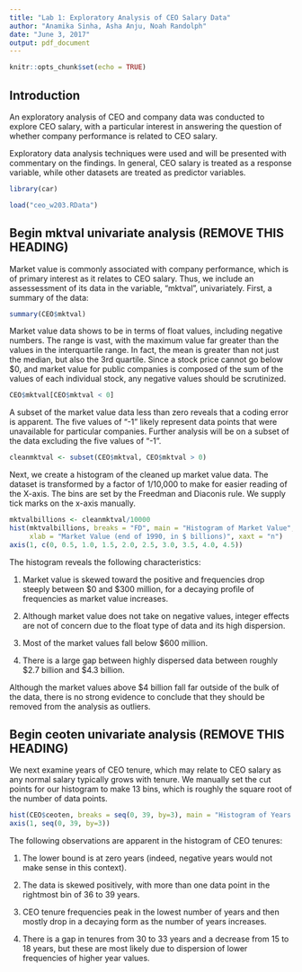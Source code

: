 ```yaml
---
title: "Lab 1: Exploratory Analysis of CEO Salary Data"
author: "Anamika Sinha, Asha Anju, Noah Randolph"
date: "June 3, 2017"
output: pdf_document
---
```


```r
knitr::opts_chunk$set(echo = TRUE)
```

## Introduction

An exploratory analysis of CEO and company data was conducted to explore CEO salary, with a particular interest in answering the question of whether company performance is related to CEO salary.

Exploratory data analysis techniques were used and will be presented with commentary on the findings. In general, CEO salary is treated as a response variable, while other datasets are treated as predictor variables.

```r
library(car)
```

```r
load("ceo_w203.RData")
```

## Begin mktval univariate analysis (REMOVE THIS HEADING)
Market value is commonly associated with company performance, which is of primary interest as it relates to CEO salary. Thus, we include an assessessment of its data in the variable, "mktval", univariately. First, a summary of the data: 

```r
summary(CEO$mktval)
```

Market value data shows to be in terms of float values, including negative numbers. The range is vast, with the maximum value far greater than the values in the interquartile range. In fact, the mean is greater than not just the median, but also the 3rd quartile. Since a stock price cannot go below $0, and market value for public companies is composed of the sum of the values of each individual stock, any negative values should be scrutinized.

```r
CEO$mktval[CEO$mktval < 0]
```

A subset of the market value data less than zero reveals that a coding error is apparent. The five values of "-1" likely represent data points that were unavailable for particular companies. Further analysis will be on a subset of the data excluding the five values of "-1".

```r
cleanmktval <- subset(CEO$mktval, CEO$mktval > 0)
```

Next, we create a histogram of the cleaned up market value data. The dataset is transformed by a factor of 1/10,000 to make for easier reading of the X-axis. The bins are set by the Freedman and Diaconis rule. We supply tick marks on the x-axis manually.
 
```r
mktvalbillions <- cleanmktval/10000
hist(mktvalbillions, breaks = "FD", main = "Histogram of Market Value",
     xlab = "Market Value (end of 1990, in $ billions)", xaxt = "n")
axis(1, c(0, 0.5, 1.0, 1.5, 2.0, 2.5, 3.0, 3.5, 4.0, 4.5))
```

The histogram reveals the following characteristics:

1. Market value is skewed toward the positive and frequencies drop steeply between $0 and $300 million, for a decaying profile of frequencies as market value increases.

2. Although market value does not take on negative values, integer effects are not of concern due to the float type of data and its high dispersion.

3. Most of the market values fall below $600 million.

4. There is a large gap between highly dispersed data between roughly $2.7 billion and $4.3 billion.

Although the market values above $4 billion fall far outside of the bulk of the data, there is no strong evidence to conclude that they should be removed from the analysis as outliers.

## Begin ceoten univariate analysis (REMOVE THIS HEADING)

We next examine years of CEO tenure, which may relate to CEO salary as any normal salary typically grows with tenure. We manually set the cut points for our histogram to make 13 bins, which is roughly the square root of the number of data points.

```r
hist(CEO$ceoten, breaks = seq(0, 39, by=3), main = "Histogram of Years as CEO", xlab = "Years as CEO with Current Company", xaxt = "n")
axis(1, seq(0, 39, by=3))
```
The following observations are apparent in the histogram of CEO tenures:

1. The lower bound is at zero years (indeed, negative years would not make sense in this context).

2. The data is skewed positively, with more than one data point in the rightmost bin of 36 to 39 years.

3. CEO tenure frequencies peak in the lowest number of years and then mostly drop in a decaying form as the number of years increases.

4. There is a gap in tenures from 30 to 33 years and a decrease from 15 to 18 years, but these are most likely due to dispersion of lower frequencies of higher year values.


